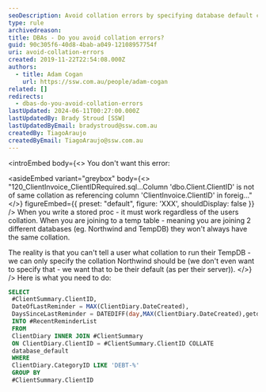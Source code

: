 ```yaml
---
seoDescription: Avoid collation errors by specifying database default collation when joining tables or creating temporary tables.
type: rule
archivedreason:
title: DBAs - Do you avoid collation errors?
guid: 90c305f6-40d8-4bab-a049-12108957754f
uri: avoid-collation-errors
created: 2019-11-22T22:54:08.000Z
authors:
  - title: Adam Cogan
    url: https://ssw.com.au/people/adam-cogan
related: []
redirects:
  - dbas-do-you-avoid-collation-errors
lastUpdated: 2024-06-11T00:27:00.000Z
lastUpdatedBy: Brady Stroud [SSW]
lastUpdatedByEmail: bradystroud@ssw.com.au
createdBy: TiagoAraujo
createdByEmail: TiagoAraujo@ssw.com.au
---
```


<introEmbed
  body={<>
You don't want this error:

<asideEmbed
  variant="greybox"
  body={<>
    "120_ClientInvoice_ClientIDRequired.sql...Column 'dbo.Client.ClientID' is not of same collation as referencing column 'ClientInvoice.ClientID' in foreig..."
  </>}
  figureEmbed={{
    preset: "default",
    figure: 'XXX',
    shouldDisplay: false
  }}
/>
When you write a stored proc - it must work regardless of the users collation. When you are joining to a temp table - meaning you are joining 2 different databases (eg. Northwind and TempDB) they won't always have the same collation.

The reality is that you can't tell a user what collation to run their TempDB - we can only specify the collation Northwind should be (we don't even want to specify that - we want that to be their default (as per their server)).
  </>}
/>
Here is what you need to do:

```sql
SELECT
 #ClientSummary.ClientID,
 DateOfLastReminder = MAX(ClientDiary.DateCreated),
 DaysSinceLastReminder = DATEDIFF(day,MAX(ClientDiary.DateCreated),getdate())
 INTO #RecentReminderList
 FROM
 ClientDiary INNER JOIN #ClientSummary
 ON ClientDiary.ClientID = #ClientSummary.ClientID COLLATE
 database_default
 WHERE
 ClientDiary.CategoryID LIKE 'DEBT-%'
 GROUP BY
 #ClientSummary.ClientID
```
